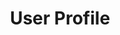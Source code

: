 ---
title: User Profile
description: Get user profile information
openapi: '/open-apis/0d.json GET /users/{address}'
---